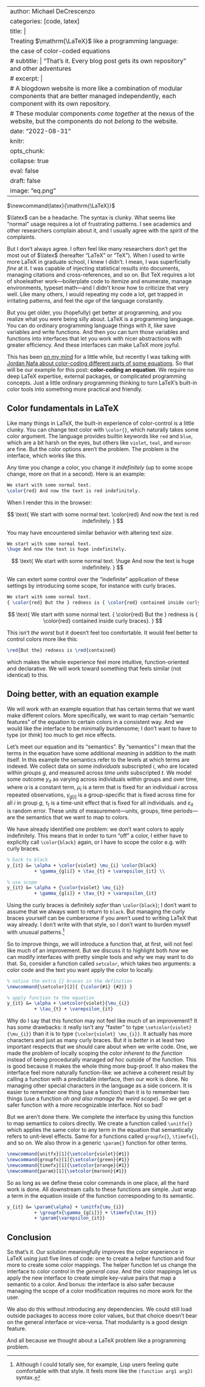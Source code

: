 
---
author: Michael DeCrescenzo
categories: [code, latex]
title: |
    Treating $\mathrm{\LaTeX}$ like a programming language:
    the case of color-coded equations
# subtitle: | "That's it. Every blog post gets its own repository" and other adventures
# excerpt: |
#     A blogdown website is more like a combination of modular components that are better managed independently, each component with its own repository.
#     These modular components _come together_ at the nexus of the website, but the components do not _belong to_ the website.
date: "2022-08-31"
knitr:
    opts_chunk:
        collapse: true
        eval: false
draft: false
image: "eq.png"
---

$\newcommand{latex}{\mathrm{\LaTeX}}$

$\latex$ can be a headache.
The syntax is clunky.
What seems like "normal" usage requires a lot of frustrating patterns.
I see academics and other researchers complain about it, and I usually agree with the spirit of the complaints.

But I don't always agree.
I often feel like many researchers don't get the most out of $\latex$ (hereafter "LaTeX" or "TeX").
When I used to write more LaTeX in graduate school, I knew I didn't.
I mean, I was superficially _fine_ at it.
I was capable of injecting statistical results into documents, managing citations and cross-references, and so on.
But TeX requires a lot of shoeleather work---boilerplate code to itemize and enumerate, manage environments, typeset math---and I didn't know how to criticize that very well.
Like many others, I would repeating my code a lot, get trapped in irritating patterns, and feel the _age_ of the language constantly.

But you get older, you (hopefully) get better at programming, and you realize what you were being silly about.
LaTeX is a programming language.
You can do ordinary programming language things with it, like save variables and write functions.
And then you can turn those variables and functions into interfaces that let you work with nicer abstractions with greater efficiency.
And these interfaces can make LaTeX more joyful.

This has been [on my mind](https://twitter.com/mikedecr/status/1559721156130881536) for a little while,
but recently I was talking with [Jordan Nafa about color-coding different parts of some equations](https://twitter.com/adamjnafa/status/1565164364981620737).
So that will be our example for this post: **color-coding an equation**.
We require no deep LaTeX expertise, external packages, or complicated programming concepts.
Just a little ordinary programming thinking to turn LaTeX's built-in color tools into something more practical and friendly.


## Color fundamentals in LaTeX

Like many things in LaTeX, the built-in experience of color-control is a little clunky.
You can change text color with `\color{}`, which naturally takes some color argument.
The language provides builtin keywords like `red` and `blue`, which are a bit harsh on the eyes, but others like `violet`, `teal`, and `maroon` are fine.
But the color options aren't the problem.
The problem is the interface, which works like this.

Any time you change a color, you change it _indefinitely_ (up to some scope change, more on that in a second).
Here is an example:

```latex
We start with some normal text.
\color{red} And now the text is red indefinitely.
```

When I render this in the browser:

$$
\text{
    We start with some normal text. 
    \color{red} And now the text is red indefinitely.
}
$$


You may have encountered similar behavior with altering text _size_.

```latex
We start with some normal text.
\huge And now the text is huge indefinitely.
```

$$
\text{
    We start with some normal text. 
    \huge And now the text is huge indefinitely.
}
$$

We can extert some control over the "indefinite" application of these settings by introducing some scope, for instance with curly braces.

```latex
We start with some normal text. 
{ \color{red} But the } redness is { \color{red} contained inside curly braces}.
```

$$
\text{
We start with some normal text. 
{ \color{red} But the } redness is { \color{red} contained inside curly braces}.
}
$$

This isn't _the worst_ but it doesn't feel too comfortable.
It would feel better to control colors more like this:
```latex
\red{But the} redness is \red{contained}
```
which makes the whole experience feel more intuitive, function-oriented and declarative.
We will work toward something that feels similar (not identical) to this.


## Doing better, with an equation example

We will work with an example equation that has certain terms that we want make different colors.
More specifically, we want to map certain "semantic features" of the equation to certain colors in a consistent way.
And we would like the interface to be minimally burdensome; I don't want to have to type (or _think_) too much to get nice effects.

Let's meet our equation and its "semantics".
By "semantics" I mean that the terms in the equation have some additional _meaning_ in addition to the math itself.
In this example the semantics refer to the levels at which terms are indexed.
We collect data on some _individuals_ subscripted $i$, who are located within _groups_ $g$, and measured across _time units_ subscripted $t$.
We model some outcome $y_{it}$ as varying across individuals within groups and over time,
\begin{align}
    y_{it} &= \alpha + \mu_{i} + \gamma_{g[i]} + \tau_{t} + \varepsilon_{it}
\end{align}
where $\alpha$ is a constant term,
$\mu_{i}$ is a term that is fixed for an individual $i$ across repeated observations,
$\gamma_{g[i]}$ is a group-specific that is fixed across time for all $i$ in group $g$,
$\tau_{t}$ is a time-unit effect that is fixed for all individuals.
and $\varepsilon_{it}$ is random error.
These units of measurement---units, groups, time periods---are the semantics that we want to map to colors.

We have already identified one problem: we don't want colors to apply indefinitely.
This means that in order to turn "off" a color, I either have to explicitly call `\color{black}` again,
or I have to scope the color e.g. with curly braces.


```latex
% back to black
y_{it} &= \alpha + \color{violet} \mu_{i} \color{black} 
          + \gamma_{g[i]} + \tau_{t} + \varepsilon_{it} \\

% use scope
y_{it} &= \alpha + {\color{violet} \mu_{i}} 
          + \gamma_{g[i]} + \tau_{t} + \varepsilon_{it}
```

\begin{align}
    y_{it} &= \alpha + \color{violet} \mu_{i} \color{black} + \gamma_{g[i]} + \tau_{t} + \varepsilon_{it} \\
    y_{it} &= \alpha + {\color{violet} \mu_{i}} + \gamma_{g[i]} + \tau_{t} + \varepsilon_{it}
\end{align}

Using the curly braces is definitely _safer_ than `\color{black}`; I don't want to assume that we always want to return to `black`.
But managing the curly braces yourself can be cumbersome if you aren't used to writing LaTeX that way already.
I don't write with that style, so I don't want to burden myself with unusual patterns.[^lisp]

[^lisp]: Although I could totally see, for example, Lisp users feeling quite comfortable with that style.
It feels more like the `(function arg1 arg2)` syntax.

So to improve things, we will introduce a function that, at first, will not feel like much of an improvement.
But we discuss it to highlight both _how_ we can modify interfaces with pretty simple tools and _why_ we may want to do that.
So, consider a function called `setcolor`, which takes two arguments: a color code and the text you want apply the color to locally.

```latex
% notice the extra {} braces in the definition
\newcommand{\setcolor}[2]{ {\color{#1} {#2}} } 

% apply function to the equation
y_{it} &= \alpha + \setcolor{violet}{\mu_{i}} 
          + \tau_{t} + \varepsilon_{it}
```

\begin{align}
    \newcommand{\setcolor}[2]{ {\color{#1} {#2}} }
    y_{it} &= \alpha + \setcolor{violet}{\mu_{i}} + \gamma_{g[i]} + \tau_{t} + \varepsilon_{it}
\end{align}

Why do I say that this function may not feel like much of an improvement?
It has _some_ drawbacks: it really isn't any "faster" to type `\setcolor{violet}{\mu_{i}}` than it is to type `{\color{violet} \mu_{i}}`.
It actually has more characters and just as many curly braces.
But it is _better_ in at least two important respects that we should care about when we write code.
One, we made the problem of locally scoping the color _inherent to the function_ instead of being procedurally managed _ad hoc_ outside of the function.
This is good because it makes the whole thing more bug-proof.
It also makes the interface feel more naturally function-like:
we achieve a coherent result by calling a function with a predictable interface, then our work is done.
No managing other special characters in the language as a side concern.
It is easier to remember one thing (use a function) than it is to remember two things (use a function _oh and also manage the weird scope_).
So we get a safer function with a more recognizable interface.
Not so bad!

But we aren't done there.
We complete the interface by using this function to map semantics to colors directly.
We create a function called `\unitfx{}` which applies the same color to any term in the equation that semantically refers to unit-level effects.
Same for a functions called `groupfx{}`, `\timefx{}`, and so on.
We also throw in a generic `\param{}` function for other terms.

```latex
\newcommand{unitfx}[1]{\setcolor{violet}{#1}}
\newcommand{groupfx}[1]{\setcolor{green}{#1}}
\newcommand{timefx}[1]{\setcolor{orange}{#1}}
\newcommand{param}[1]{\setcolor{maroon}{#1}}
```

So as long as we define these color commands in one place, all the hard work is done.
All downstream calls to these functions are simple.
Just wrap a term in the equation inside of the function corresponding to its semantic.

```latex
y_{it} &= \param{\alpha} + \unitfx{\mu_{i}}
          + \groupfx{\gamma_{g[i]}} + \timefx{\tau_{t}}
          + \param{\varepsilon_{it}}
```

\begin{align}
    \newcommand{unitfx}[1]{\setcolor{violet}{#1}}
    \newcommand{groupfx}[1]{\setcolor{green}{#1}}
    \newcommand{timefx}[1]{\setcolor{orange}{#1}}
    \newcommand{param}[1]{\setcolor{maroon}{#1}}
    y_{it} &= \param{\alpha} + \unitfx{\mu_{i}} + \groupfx{\gamma_{g[i]}} + \timefx{\tau_{t}} + \param{\varepsilon_{it}}
\end{align}


## Conclusion

So that's it.
Our solution meaningfully improves the color experience in LaTeX using just five lines of code: one to create a helper function and four more to create some color mappings.
The helper function let us change the interface to color control in the _general case_.
And the color mappings let us apply the new interface to create simple key-value pairs that map a semantic to a color.
And bonus: the interface is also safer because managing the scope of a color modification requires no more work for the user.

We also do this without introducing any dependencies.
We could still load outside packages to access more color values, but that choice doesn't bear on the general interface or vice-versa.
That modularity is a good design feature.

And all because we thought about a LaTeX problem like a programming problem.

